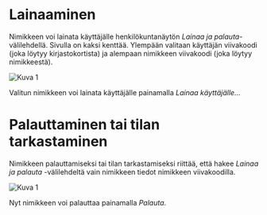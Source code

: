 # Lainaaminen
Nimikkeen voi lainata käyttäjälle henkilökuntanäytön *Lainaa ja palauta*-välilehdellä. Sivulla on kaksi kenttää. Ylempään valitaan käyttäjän viivakoodi (joka löytyy kirjastokortista) ja alempaan nimikkeen viivakoodi (joka löytyy nimikkeestä).

![Kuva 1](/docs/img/circulation-1.png)

Valitun nimikkeen voi lainata käyttäjälle painamalla *Lainaa käyttäjälle...*

# Palauttaminen tai tilan tarkastaminen
Nimikkeen palauttamiseksi tai tilan tarkastamiseksi riittää, että hakee *Lainaa ja palauta* -välilehdeltä vain nimikkeen tiedot nimikkeen viivakoodilla.

![Kuva 1](/docs/img/circulation-2.png)

Nyt nimikkeen voi palauttaa painamalla *Palauta*.
